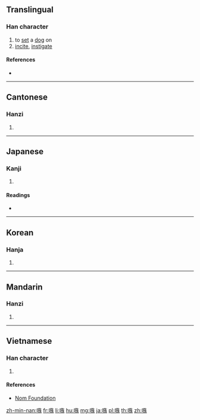 {{character info/new}}
==Translingual==

===Han character===
{{Han char|rn=30|rad=口|as=11|sn=14|four=68034|canj=RYSK|ids=⿰口族}}

# to [[set]] a [[dog]] on
# [[incite]], [[instigate]]

====References====
* {{Han ref|kx=0204.280|dkj=04155|dj=0427.070|hdz=10678.090|uh=55FE|ud=22014|bh=B9BE|bd=47550}}

----

==Cantonese==

===Hanzi===
{{yue-hanzi|jyut=[[sau2]], [[zuk6]]|y=sau2, juk6}}

# {{defn|lang=yue|sort=口11}}

----

==Japanese==

===Kanji===
{{ja-kanji|grade=|rs=口11}}

# {{defn|lang=ja|sort=口11}}

====Readings====
* {{ja-readings|on=[[そう]] (sō)|kun=[[そそのかす]] (sosonokasu)}}

----

==Korean==

===Hanja===
{{ko-hanja|hangeul=주|rv=ju|mr=chu}}

# {{defn|lang=ko|sort=口11}}

----

==Mandarin==

===Hanzi===
{{cmn-hanzi|pin=[[sǒu]] ([[sou3]])|wg=sou<sup>3</sup>}}

# {{defn|lang=cmn|sort=口11}}

----

==Vietnamese==

===Han character===
{{vi-hantu|[[thốc]]|rs=口11}}

# {{defn|lang=vi|sort=口11}}

====References====
* [http://nomfoundation.org/common/nom_details.php?codepoint=55fe Nom Foundation]

[[zh-min-nan:嗾]]
[[fr:嗾]]
[[li:嗾]]
[[hu:嗾]]
[[mg:嗾]]
[[ja:嗾]]
[[pl:嗾]]
[[th:嗾]]
[[zh:嗾]]